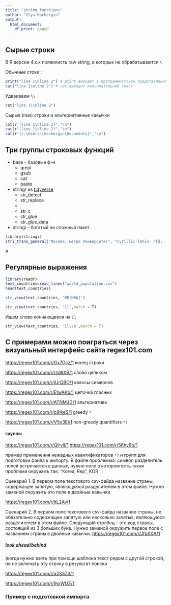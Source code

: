 ```yaml
---
title: "string functions"
author: "Ilya Kochergin"
output:
  html_document:
    df_print: paged
---
```


## Сырые строки 


В R версии 4.x.x появилисть raw string, в которых не обрабатываются `\`

Обычные стоки :

```r
print("line 1\nline 2") # print выводит в программистском представлении
cat("line 1\nline 2") # cat выводит оконччательный текст
```

Удваиваем `\\`
```r
cat("line 1\\nline 2")
```

Сырые \(raw\) строки и альтернативные кавычки 

```r
cat(r'{line 1\nline 2}',"\n")
cat(r"(line 1\nline 2)","\n")
cat(r"{c:\Users\ikochergin\Documents}","\n")
```
## Три группы строковых функций 

* base - базовые ф-и
   - grepl 
   - gsub
   - cat 
   - paste
* stringr из [tidyverse](https://stringr.tidyverse.org/articles/from-base.html) 
  - str_detect
  - str_replace
  - 
  - str_c
  - str_glue
  - str_glue_data

* stringi -- богатый но сложный пакет

```r
library(stringi)
stri_trans_general("Москва, метро Университет", "cyrillic-latin; nfd; [:nonspacing mark:] remove; nfc")
```

  А

## Регулярные выражения

```r
library(readr)
text_countries=read_lines("world_population.csv")
head(text_countries)
```


```r
str_view(text_countries, 'BR[NBA]')
```
```r
str_view(text_countries, 'il',match = T)
```

Ищем слово кончающееся на `il` 

```r
str_view(text_countries, 'il\\b',match = T)
```
## С примерами  можно поиграться через визуальный интерфейс сайта regex101.com


<https://regex101.com/r/Gx7Dcz/1> конец строки

<https://regex101.com/r/rzd9XB/1> слово целиком

<https://regex101.com/r/jUrQBO/1> классы символов


<https://regex101.com/r/EtwAKb/1> цепочка гласных

<https://regex101.com/r/ATNMJG/1> альтернатива

<https://regex101.com/r/p9IkeS/1> greedy `*` 

<https://regex101.com/r/V5o3Ei/1> non-greedy quantifiers `*?` 


#### группы 

<https://regex101.com/r/QIrvlI/1> 
<https://regex101.com/r/56hy6b/1>  

пример  применения нежадных квантификаторов `*?` и групп для подготовки файла к импорту. В файле проблемма: символ разделитель полей встречается в данных, нужно поле  в котором есть такая проблема окружить так: "Korea, Rep", KOR

Сценарий 1. В первом поле текстового csv-файда название страны, содержащее запятую, являющуюся разделителем в этом файле. Нужно заменой окружить это поле в двойные кавычки.

<https://regex101.com/r/jtL2Av/1>


Сценарий 2.  В первом поле текстового csv-файда название страны, не обязательно  содержащее запятую или несколько запятых, являющуюся разделителем в этом файле. Следующий столбец -- это код страны, состоящий из 3 больших букв. Нужно заменой окружить первое поле с названием страны  в двойные кавычки.
<https://regex101.com/r/JfpXXA/1>


##### look ahead/behind 

(когда нужно взять при помощи шаблона текст рядом с другой строкой, но не включать эту строку в результат поиска

<https://regex101.com/r/a2S3Z3/1> 


<https://regex101.com/r/9oiWUZ/1>


### Пример с подготовкой импорта

```r

```

